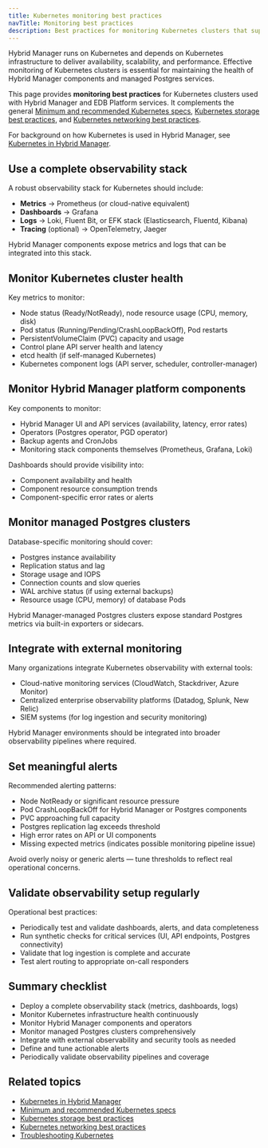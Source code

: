 ```yaml
---
title: Kubernetes monitoring best practices
navTitle: Monitoring best practices
description: Best practices for monitoring Kubernetes clusters that support Hybrid Manager and managed Postgres services.
---
```


Hybrid Manager runs on Kubernetes and depends on Kubernetes infrastructure to deliver availability, scalability, and performance.
Effective monitoring of Kubernetes clusters is essential for maintaining the health of Hybrid Manager components and managed Postgres services.

This page provides **monitoring best practices** for Kubernetes clusters used with Hybrid Manager and EDB Platform services.
It complements the general [Minimum and recommended Kubernetes specs](/edb-postgres-ai/hybrid-manager/install/kubernetes/recommended/), [Kubernetes storage best practices](./storage-best-practices), and [Kubernetes networking best practices](./manage-kubernetes-networking).

For background on how Kubernetes is used in Hybrid Manager, see [Kubernetes in Hybrid Manager](/portal/kubernetes/learn/explained/k8s-in-hybrid-manager).

## Use a complete observability stack

A robust observability stack for Kubernetes should include:

-   **Metrics** → Prometheus (or cloud-native equivalent)
-   **Dashboards** → Grafana
-   **Logs** → Loki, Fluent Bit, or EFK stack (Elasticsearch, Fluentd, Kibana)
-   **Tracing** (optional) → OpenTelemetry, Jaeger

Hybrid Manager components expose metrics and logs that can be integrated into this stack.

## Monitor Kubernetes cluster health

Key metrics to monitor:

-   Node status (Ready/NotReady), node resource usage (CPU, memory, disk)
-   Pod status (Running/Pending/CrashLoopBackOff), Pod restarts
-   PersistentVolumeClaim (PVC) capacity and usage
-   Control plane API server health and latency
-   etcd health (if self-managed Kubernetes)
-   Kubernetes component logs (API server, scheduler, controller-manager)

## Monitor Hybrid Manager platform components

Key components to monitor:

-   Hybrid Manager UI and API services (availability, latency, error rates)
-   Operators (Postgres operator, PGD operator)
-   Backup agents and CronJobs
-   Monitoring stack components themselves (Prometheus, Grafana, Loki)

Dashboards should provide visibility into:

-   Component availability and health
-   Component resource consumption trends
-   Component-specific error rates or alerts

## Monitor managed Postgres clusters

Database-specific monitoring should cover:

-   Postgres instance availability
-   Replication status and lag
-   Storage usage and IOPS
-   Connection counts and slow queries
-   WAL archive status (if using external backups)
-   Resource usage (CPU, memory) of database Pods

Hybrid Manager-managed Postgres clusters expose standard Postgres metrics via built-in exporters or sidecars.

## Integrate with external monitoring

Many organizations integrate Kubernetes observability with external tools:

-   Cloud-native monitoring services (CloudWatch, Stackdriver, Azure Monitor)
-   Centralized enterprise observability platforms (Datadog, Splunk, New Relic)
-   SIEM systems (for log ingestion and security monitoring)

Hybrid Manager environments should be integrated into broader observability pipelines where required.

## Set meaningful alerts

Recommended alerting patterns:

-   Node NotReady or significant resource pressure
-   Pod CrashLoopBackOff for Hybrid Manager or Postgres components
-   PVC approaching full capacity
-   Postgres replication lag exceeds threshold
-   High error rates on API or UI components
-   Missing expected metrics (indicates possible monitoring pipeline issue)

Avoid overly noisy or generic alerts — tune thresholds to reflect real operational concerns.

## Validate observability setup regularly

Operational best practices:

-   Periodically test and validate dashboards, alerts, and data completeness
-   Run synthetic checks for critical services (UI, API endpoints, Postgres connectivity)
-   Validate that log ingestion is complete and accurate
-   Test alert routing to appropriate on-call responders

## Summary checklist

-   Deploy a complete observability stack (metrics, dashboards, logs)
-   Monitor Kubernetes infrastructure health continuously
-   Monitor Hybrid Manager components and operators
-   Monitor managed Postgres clusters comprehensively
-   Integrate with external observability and security tools as needed
-   Define and tune actionable alerts
-   Periodically validate observability pipelines and coverage

## Related topics

-   [Kubernetes in Hybrid Manager](/portal/kubernetes/learn/explained/k8s-in-hybrid-manager)
-   [Minimum and recommended Kubernetes specs](/edb-postgres-ai/hybrid-manager/install/kubernetes/recommended/)
-   [Kubernetes storage best practices](./storage-best-practices)
-   [Kubernetes networking best practices](./manage-kubernetes-networking)
-   [Troubleshooting Kubernetes](/portal/kubernetes/learn/how-to/troubleshooting-on-kubernetes)

